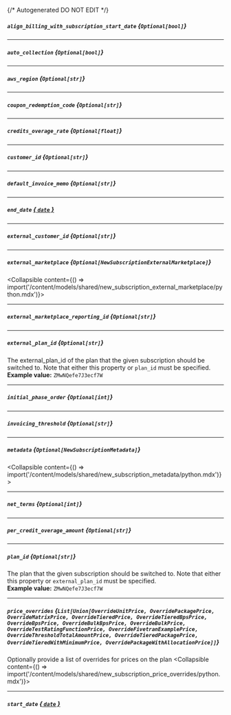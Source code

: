 {/* Autogenerated DO NOT EDIT  */}

##### `align_billing_with_subscription_start_date` *{`Optional[bool]`}*

---
##### `auto_collection` *{`Optional[bool]`}*

---
##### `aws_region` *{`Optional[str]`}*

---
##### `coupon_redemption_code` *{`Optional[str]`}*

---
##### `credits_overage_rate` *{`Optional[float]`}*

---
##### `customer_id` *{`Optional[str]`}*

---
##### `default_invoice_memo` *{`Optional[str]`}*

---
##### `end_date` [*{ `date` }*](https://docs.python.org/3/library/datetime.html#date-objects)

---
##### `external_customer_id` *{`Optional[str]`}*

---
##### `external_marketplace` *{`Optional[NewSubscriptionExternalMarketplace]`}*
<Collapsible content={() => import('/content/models/shared/new_subscription_external_marketplace/python.mdx')}>
</Collapsible>

---
##### `external_marketplace_reporting_id` *{`Optional[str]`}*

---
##### `external_plan_id` *{`Optional[str]`}*
The external_plan_id of the plan that the given subscription should be switched to. Note that either this property or `plan_id` must be specified.
<br/>
**Example value:** `ZMwNQefe7J3ecf7W`

---
##### `initial_phase_order` *{`Optional[int]`}*

---
##### `invoicing_threshold` *{`Optional[str]`}*

---
##### `metadata` *{`Optional[NewSubscriptionMetadata]`}*
<Collapsible content={() => import('/content/models/shared/new_subscription_metadata/python.mdx')}>
</Collapsible>

---
##### `net_terms` *{`Optional[int]`}*

---
##### `per_credit_overage_amount` *{`Optional[str]`}*

---
##### `plan_id` *{`Optional[str]`}*
The plan that the given subscription should be switched to. Note that either this property or `external_plan_id` must be specified.
<br/>
**Example value:** `ZMwNQefe7J3ecf7W`

---
##### `price_overrides` *{`List[Union[OverrideUnitPrice, OverridePackagePrice, OverrideMatrixPrice, OverrideTieredPrice, OverrideTieredBpsPrice, OverrideBpsPrice, OverrideBulkBpsPrice, OverrideBulkPrice, OverrideTestRatingFunctionPrice, OverrideFivetranExamplePrice, OverrideThresholdTotalAmountPrice, OverrideTieredPackagePrice, OverrideTieredWithMinimumPrice, OverridePackageWithAllocationPrice]]`}*
Optionally provide a list of overrides for prices on the plan
<Collapsible content={() => import('/content/models/shared/new_subscription_price_overrides/python.mdx')}>
</Collapsible>

---
##### `start_date` [*{ `date` }*](https://docs.python.org/3/library/datetime.html#date-objects)


